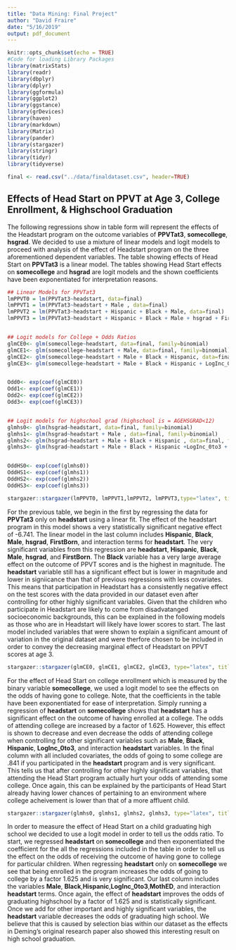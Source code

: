 ```yaml
---
title: "Data Mining: Final Project"
author: "David Fraire"
date: "5/16/2019"
output: pdf_document
---
```


```r
knitr::opts_chunk$set(echo = TRUE)
#Code for loading Library Packages
library(matrixStats)
library(readr)
library(dbplyr)
library(dplyr)
library(ggformula)
library(ggplot2)
library(ggstance)
library(grDevices)
library(haven)
library(markdown)
library(Matrix)
library(pander)
library(stargazer)
library(stringr)
library(tidyr)
library(tidyverse)

final <- read.csv("../data/finaldataset.csv", header=TRUE)

```
## Effects of Head Start on PPVT at Age 3, College Enrollment, & Highschool Graduation
The following regressions show in table form will represent the effects of the Headstart program on the outcome variables of **PPVTat3**, **somecollege**, **hsgrad**. We decided to use a mixture of linear models and logit models to proceed with analysis of the effect of Headstart program on the three aforementioned dependent variables. The table showing effects of Head Start on **PPVTat3** is a linear model. The tables showing Head Start effects on **somecollege** and **hsgrad** are logit models and the shown coefficients have been exponentiated for interpretation reasons. 

``` r
## Linear Models for PPVTat3
lmPPVT0 = lm(PPVTat3~headstart, data=final)
lmPPVT1 = lm(PPVTat3~headstart + Male , data=final)
lmPPVT2 = lm(PPVTat3~headstart + Hispanic + Black + Male, data=final)
lmPPVT3 = lm(PPVTat3~headstart + Hispanic + Black + Male + hsgrad + FirstBorn + headstart*Black + headstart*Hispanic, data=final)


## Logit models for College + Odds Ratios
glmCE0<- glm(somecollege~headstart, data=final, family=binomial)
glmCE1<- glm(somecollege~headstart + Male, data=final, family=binomial)
glmCE2<- glm(somecollege~headstart + Male + Black + Hispanic, data=final, family=binomial)
glmCE3<- glm(somecollege~headstart + Male + Black + Hispanic + LogInc_0to3+ headstart*Black + headstart*Hispanic, data=final, family=binomial)


Odd0<- exp(coef(glmCE0))
Odd1<- exp(coef(glmCE1))
Odd2<- exp(coef(glmCE2))
Odd3<- exp(coef(glmCE3))


## Logit models for highschool grad (highschool is = AGEHSGRAD<12)
glmhs0<- glm(hsgrad~headstart, data=final, family=binomial)
glmhs1<- glm(hsgrad~headstart + Male , data=final, family=binomial)
glmhs2<- glm(hsgrad~headstart + Male + Black + Hispanic , data=final, family=binomial)
glmhs3<- glm(hsgrad~headstart + Male + Black + Hispanic +LogInc_0to3 + MothED + headstart*Black + headstart*Hispanic, data=final, family=binomial)


OddHS0<- exp(coef(glmhs0))
OddHS1<- exp(coef(glmhs1))
OddHS2<- exp(coef(glmhs2))
OddHS3<- exp(coef(glmhs3))
```

``` r
stargazer::stargazer(lmPPVT0, lmPPVT1,lmPPVT2, lmPPVT3,type="latex", title="Headstart effect on PPVT Scores at Age 3",header=FALSE,single.row=TRUE, column.sep.width = ".6pt", omit.stat = c("f"))
```
For the previous table, we begin in the first by regressing the data for **PPVTat3** only on **headstart** using a linear fit. The effect of the headstart program in this model shows a very statistically significant negative effect of -6.741. The linear model in the last column includes **Hispanic**, **Black**, **Male**, **hsgrad**, **FirstBorn**, and interaction terms for **headstart**. The very significant variables from this regression are **headstart**, **Hispanic**, **Black**, **Male**, **hsgrad**, and **FirstBorn**. The **Black** variable has a very large average effect on the outcome of PPVT scores and is the highest in magnitude. The **headstart** variable still has a significant effect but is lower in magnitude and lower in signiicance than that of previous regressions with less covariates. This means that participation in Headstart has a consistently negative effect on the test scores with the data provided in our dataset even after controlling for other highly significant variables. Given that the children who participate in Headstart are likely to come from disadvatanged socioeconomic backgrounds, this can be explained in the following models as those who are in Headstart will likely have lower scores to start. The last model included variables that were shown to explain a significant amount of variation in the original dataset and were therfore chosen to be included in order to convey the decreasing marginal effect of Headstart on PPVT scores at age 3. 

``` r
stargazer::stargazer(glmCE0, glmCE1, glmCE2, glmCE3, type="latex", title="Headstart effect on College Enrollment",header=FALSE,single.row=TRUE,apply.coef = exp)
```

For the effect of Head Start on college enrollment which is measured by the binary variable **somecollege**, we used a logit model to see the effects on the odds of having gone to college. Note, that the coefficients in the table have been exponentiated for ease of interpretation. Simply running a regression of **headstart** on **somecollege** shows that **headstart** has a significant effect on the outcome of having enrolled at a college. The odds of attending college are increased by a factor of 1.625. However, this effect is shown to decrease and even decrease the odds of attending college when controlling for other significant variables such as **Male**, **Black**, **Hispanic**, **LogInc_0to3**, and interaction **headstart** variables. In the final column with all included covariates, the odds of going to some college are .841 if you participated in the **headstart** program and is very significant. This tells us that after controlling for other highly significant variables, that attending the Head Start program actually hurt your odds of attending some college. Once again, this can be explained by the participants of Head Start already having lower chances of pertaining to an environment where college acheivement is lower than that of a more affluent child.

\pagebreak
``` r
stargazer::stargazer(glmhs0, glmhs1, glmhs2, glmhs3, type="latex", title="Headstart effects on High School Graduation",header=FALSE,single.row=TRUE, apply.coef = exp)
```

In order to measure the effect of Head Start on a child graduating high school we decided to use a logit model in order to tell us the odds ratio. To start, we regressed **headstart** on **somecollege** and then exponentiated the coefficient for the all the regressions included in the table in order to tell us the effect on the odds of receiving the outcome of having gone to college for particular children. When regressing **headstart** only on **somecollege** we see that being enrolled in the program increases the odds of going to college by a factor 1.625 and is very significant. Our last column includes the variables **Male**, **Black**,**Hispanic**,**LogInc_0to3**,**MothED**, and interaction **headstart** terms. Once again, the effect of **headstart** improves the odds of graduating highschool by a factor of 1.625 and is statistically significant. Once we add for other important and highly significant variables, the **headstart** variable decreases the odds of graduating high school. We believe that this is caused by selection bias within our dataset as the effects in Deming's original research paper also showed this interesting result on high school graduation.

